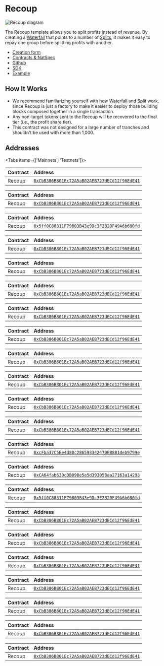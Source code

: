 
# Recoup

![Recoup diagram](./img/recoup_diagram.png)

The Recoup template allows you to split profits instead of revenue. By creating
a [Waterfall](/core/waterfall) that points to a number of [Splits](/core/split),
it makes it easy to repay one group before splitting profits with another.

- [Creation form](https://app.splits.org/new/recoup/)
- [Contracts & NatSpec](https://github.com/0xSplits/splits-recoup/tree/main/src)
- [Github](https://github.com/0xSplits/splits-recoup)
- [SDK](/sdk/templates)
- [Example](https://app.splits.org/accounts/0x0bb7a1B75Ac3e679d77E5336fDEBcFe95E89cEED/)

## How It Works

- We recommend familiarizing yourself with how [Waterfall](/core/waterfall) and
  [Split](/core/split) work, since Recoup is just a factory to make it easier to
  deploy those building blocks composed together in a single transaction.
- Any non-target tokens sent to the Recoup will be recovered to the final tier
  (i.e., the profit share tier).
- This contract was not designed for a large number of tranches and shouldn't be
  used with more than 1,000.

## Addresses

<Tabs items={['Mainnets', 'Testnets']}>

<Tab>

<Toggle title="Ethereum - 1">

| Contract | Address                                                                                                                      |
| :------- | :--------------------------------------------------------------------------------------------------------------------------- |
| Recoup   | [`0xCbB386B801Ec72A5aB02AEB723dECd12f96EdE41`](https://etherscan.io/address/0xCbB386B801Ec72A5aB02AEB723dECd12f96EdE41#code) |

</Toggle>

<Toggle title="Optimism – 10">

| Contract | Address                                                                                                                                 |
| :------- | :-------------------------------------------------------------------------------------------------------------------------------------- |
| Recoup   | [`0xCbB386B801Ec72A5aB02AEB723dECd12f96EdE41`](https://optimistic.etherscan.io/address/0xCbB386B801Ec72A5aB02AEB723dECd12f96EdE41#code) |

</Toggle>

<Toggle title="BSC – 56">

| Contract | Address                                                                                                                     |
| :------- | :-------------------------------------------------------------------------------------------------------------------------- |
| Recoup   | [`0x5ff0C88311F79803B43e9Dc3F2B20F49A6b680fd`](https://bscscan.com/address/0x5ff0C88311F79803B43e9Dc3F2B20F49A6b680fd#code) |

</Toggle>

<Toggle title="Gnosis – 100">

| Contract | Address                                                                                                                       |
| :------- | :---------------------------------------------------------------------------------------------------------------------------- |
| Recoup   | [`0xCbB386B801Ec72A5aB02AEB723dECd12f96EdE41`](https://gnosisscan.io/address/0xCbB386B801Ec72A5aB02AEB723dECd12f96EdE41#code) |

</Toggle>

<Toggle title="Polygon – 137">

| Contract | Address                                                                                                                         |
| :------- | :------------------------------------------------------------------------------------------------------------------------------ |
| Recoup   | [`0xCbB386B801Ec72A5aB02AEB723dECd12f96EdE41`](https://polygonscan.com/address/0xCbB386B801Ec72A5aB02AEB723dECd12f96EdE41#code) |

</Toggle>

<Toggle title="Fantom – 250">

| Contract | Address                                                                                                                     |
| :------- | :-------------------------------------------------------------------------------------------------------------------------- |
| Recoup   | [`0xCbB386B801Ec72A5aB02AEB723dECd12f96EdE41`](https://ftmscan.com/address/0xCbB386B801Ec72A5aB02AEB723dECd12f96EdE41#code) |

</Toggle>

<Toggle title="Base – 8453">

| Contract | Address                                                                                                                      |
| :------- | :--------------------------------------------------------------------------------------------------------------------------- |
| Recoup   | [`0xCbB386B801Ec72A5aB02AEB723dECd12f96EdE41`](https://basescan.org/address/0xCbB386B801Ec72A5aB02AEB723dECd12f96EdE41#code) |

</Toggle>

<Toggle title="Arbitrum – 42161">

| Contract | Address                                                                                                                     |
| :------- | :-------------------------------------------------------------------------------------------------------------------------- |
| Recoup   | [`0xCbB386B801Ec72A5aB02AEB723dECd12f96EdE41`](https://arbiscan.io/address/0xCbB386B801Ec72A5aB02AEB723dECd12f96EdE41#code) |

</Toggle>

<Toggle title="Avalanche – 43114">

| Contract | Address                                                                                                                      |
| :------- | :--------------------------------------------------------------------------------------------------------------------------- |
| Recoup   | [`0xCbB386B801Ec72A5aB02AEB723dECd12f96EdE41`](https://snowtrace.io/address/0xCbB386B801Ec72A5aB02AEB723dECd12f96EdE41#code) |

</Toggle>

<Toggle title="Zora – 7777777">

| Contract | Address                                                                                                                                      |
| :------- | :------------------------------------------------------------------------------------------------------------------------------------------- |
| Recoup   | [`0xCbB386B801Ec72A5aB02AEB723dECd12f96EdE41`](https://explorer.zora.energy/address/0xCbB386B801Ec72A5aB02AEB723dECd12f96EdE41?tab=contract) |

</Toggle>

<Toggle title="Aurora – 1313161554">

| Contract | Address                                                                                                                        |
| :------- | :----------------------------------------------------------------------------------------------------------------------------- |
| Recoup   | [`0xCbB386B801Ec72A5aB02AEB723dECd12f96EdE41`](https://aurorascan.dev/address/0xCbB386B801Ec72A5aB02AEB723dECd12f96EdE41#code) |

</Toggle>

</Tab>

<Tab>

<Toggle title="Goerli - 5">

| Contract | Address                                                                                                                             |
| :------- | :---------------------------------------------------------------------------------------------------------------------------------- |
| Recoup   | [`0xCbB386B801Ec72A5aB02AEB723dECd12f96EdE41`](https://goerli.etherscan.io/address/0xCbB386B801Ec72A5aB02AEB723dECd12f96EdE41#code) |

</Toggle>

<Toggle title="Holesky - 17000">

| Contract | Address                                                                                                                              |
| :------- | :----------------------------------------------------------------------------------------------------------------------------------- |
| Recoup   | [`0xcFba37C5Ee4d80c286593342470EB881deb9799e`](https://holesky.etherscan.io/address/0xcFba37C5Ee4d80c286593342470EB881deb9799e#code) |

</Toggle>

<Toggle title="Sepolia - 11155111">

| Contract | Address                                                                                                                              |
| :------- | :----------------------------------------------------------------------------------------------------------------------------------- |
| Recoup   | [`0xCA64fab630cDB098e5a5d393058aa27163a14293`](https://sepolia.etherscan.io/address/0xCA64fab630cDB098e5a5d393058aa27163a14293#code) |

</Toggle>

<Toggle title="BSC Testnet – 97">

| Contract | Address                                                                                                                             |
| :------- | :---------------------------------------------------------------------------------------------------------------------------------- |
| Recoup   | [`0x5ff0C88311F79803B43e9Dc3F2B20F49A6b680fd`](https://testnet.bscscan.com/address/0x5ff0C88311F79803B43e9Dc3F2B20F49A6b680fd#code) |

</Toggle>

<Toggle title="Optimism Goerli – 420">

| Contract | Address                                                                                                                                      |
| :------- | :------------------------------------------------------------------------------------------------------------------------------------------- |
| Recoup   | [`0xCbB386B801Ec72A5aB02AEB723dECd12f96EdE41`](https://goerli-optimism.etherscan.io/address/0xCbB386B801Ec72A5aB02AEB723dECd12f96EdE41#code) |

</Toggle>

<Toggle title="Fantom Testnet – 4002">

| Contract | Address                                                                                                                             |
| :------- | :---------------------------------------------------------------------------------------------------------------------------------- |
| Recoup   | [`0xCbB386B801Ec72A5aB02AEB723dECd12f96EdE41`](https://testnet.ftmscan.com/address/0xCbB386B801Ec72A5aB02AEB723dECd12f96EdE41#code) |

</Toggle>

<Toggle title="Gnosis Chiado – 10200">

| Contract | Address                                                                                                                                                        |
| :------- | :------------------------------------------------------------------------------------------------------------------------------------------------------------- |
| Recoup   | [`0xCbB386B801Ec72A5aB02AEB723dECd12f96EdE41`](https://blockscout.com/gnosis/chiado/address/0xCbB386B801Ec72A5aB02AEB723dECd12f96EdE41/contracts#address-tabs) |

</Toggle>

<Toggle title="Avalanche Fuji – 43113">

| Contract | Address                                                                                                                              |
| :------- | :----------------------------------------------------------------------------------------------------------------------------------- |
| Recoup   | [`0xCbB386B801Ec72A5aB02AEB723dECd12f96EdE41`](https://testnet.snowtrace.io/address/0xCbB386B801Ec72A5aB02AEB723dECd12f96EdE41#code) |

</Toggle>

<Toggle title="Polygon Mumbai – 80001">

| Contract | Address                                                                                                                                |
| :------- | :------------------------------------------------------------------------------------------------------------------------------------- |
| Recoup   | [`0xCbB386B801Ec72A5aB02AEB723dECd12f96EdE41`](https://mumbai.polygonscan.com/address/0xCbB386B801Ec72A5aB02AEB723dECd12f96EdE41#code) |

</Toggle>

<Toggle title="Arbitrum Goerli – 421613">

| Contract | Address                                                                                                                                                              |
| :------- | :------------------------------------------------------------------------------------------------------------------------------------------------------------------- |
| Recoup   | [`0xCbB386B801Ec72A5aB02AEB723dECd12f96EdE41`](https://goerli-rollup-explorer.arbitrum.io/address/0xCbB386B801Ec72A5aB02AEB723dECd12f96EdE41/contracts#address-tabs) |

</Toggle>

<Toggle title="Aurora Testnet – 1313161555">

| Contract | Address                                                                                                                                |
| :------- | :------------------------------------------------------------------------------------------------------------------------------------- |
| Recoup   | [`0xCbB386B801Ec72A5aB02AEB723dECd12f96EdE41`](https://testnet.aurorascan.dev/address/0xCbB386B801Ec72A5aB02AEB723dECd12f96EdE41#code) |

</Toggle>

</Tab>

</Tabs>
